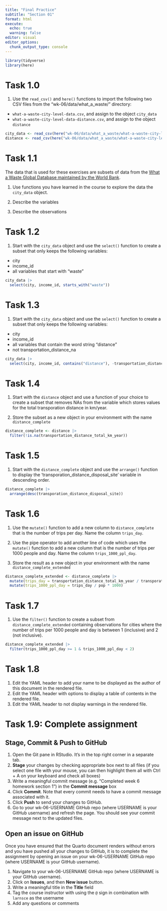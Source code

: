 ```yaml
---
title: "Final Practice"
subtitle: "Section 01"
format: html
execute: 
  echo: true
  warning: false
editor: visual
editor_options: 
  chunk_output_type: console
---
```


```r
library(tidyverse)
library(here)
```

# Task 1.0

1.  Use the `read_csv()` and `here()` functions to import the following two CSV files from the "wk-06/data/what_a_waste/" directory:

-   `what-a-waste-city-level-data.csv`, and assign to the object `city_data`
-   `what-a-waste-city-level-data-distance.csv`, and assign to the object `distance`

```r
city_data <- read_csv(here("wk-06/data/what_a_waste/what-a-waste-city-level-data.csv"))
distance <- read_csv(here("wk-06/data/what_a_waste/what-a-waste-city-level-data-distance.csv"))
```

# Task 1.1

The data that is used for these exercises are subsets of data from the [What a Waste Global Database maintained by the World Bank](https://datacatalog.worldbank.org/search/dataset/00395971).

1.  Use functions you have learned in the course to explore the data the `city_data` object.

2.  Describe the variables

3.  Describe the observations

# Task 1.2

1.  Start with the `city_data` object and use the `select()` function to create a subset that only keeps the following variables:

-   city
-   income_id
-   all variables that start with "waste"

```r
city_data |> 
  select(city, income_id, starts_with("waste"))
```

# Task 1.3

1.  Start with the `city_data` object and use the `select()` function to create a subset that only keeps the following variables:

-   city
-   income_id
-   all variables that contain the word string "distance"
-   not transportation_distance_na

```r
city_data |>
  select(city, income_id, contains("distance"), -transportation_distance_na)
```

# Task 1.4

1.  Start with the `distance` object and use a function of your choice to create a subset that removes NAs from the variable which stores values for the total transporation distance in km/year.

2.  Store the subset as a new object in your environment with the name `distance_complete`

```r
distance_complete <- distance |> 
  filter(!is.na(transportation_distance_total_km_year))
```

# Task 1.5

1.  Start with the `distance_complete` object and use the `arrange()` function to display the 'transporation_distance_disposal_site' variable in descending order.

```r
distance_complete |> 
  arrange(desc(transporation_distance_disposal_site))
```

# Task 1.6

1.  Use the `mutate()` function to add a new column to `distance_complete` that is the number of trips per day. Name the column `trips_day`.

2.  Use the pipe operator to add another line of code which uses the `mutate()` function to add a new column that is the number of trips per 1000 people and day. Name the column `trips_1000_ppl_day`.

3.  Store the result as a new object in your environment with the name `distance_complete_extended`

```r
distance_complete_extended <- distance_complete |> 
  mutate(trips_day = transportation_distance_total_km_year / transporation_distance_disposal_site / 365) |>
  mutate(trips_1000_ppl_day = trips_day / pop * 1000)
```

# Task 1.7

1.  Use the `filter()` function to create a subset from `distance_complete_extended` containing observations for cities where the number of trips per 1000 people and day is between 1 (inclusive) and 2 (not inclusive).

```r
distance_complete_extended |> 
  filter(trips_1000_ppl_day >= 1 & trips_1000_ppl_day < 2)
```

# Task 1.8

1.  Edit the YAML header to add your name to be displayed as the author of this document in the rendered file.
2.  Edit the YAML header with options to display a table of contents in the rendered file.
3.  Edit the YAML header to not display warnings in the rendered file.

# Task 1.9: Complete assignment

## Stage, Commit & Push to GitHub

1.  Open the Git pane in RStudio. It's in the top right corner in a separate tab.
2.  **Stage** your changes by checking appropriate box next to all files (if you select one file with your mouse, you can then highlight them all with Ctrl + A on your keyboard and check all boxes)
3.  Write a meaningful commit message (e.g. "Completed week 6 homework section 1") in the **Commit message** box
4.  Click **Commit**. Note that every commit needs to have a commit message associated with it.
5.  Click **Push** to send your changes to GitHub.
6.  Go to your wk-06-USERNAME GitHub repo (where USERNAME is your GitHub username) and refresh the page. You should see your commit message next to the updated files.

## Open an issue on GitHub

Once you have ensured that the Quarto document renders without errors and you have pushed all your changes to GitHub, it is to complete the assignment by opening an issue on your wk-06-USERNAME GitHub repo (where USERNAME is your GitHub username).

1.  Navigate to your wk-06-USERNAME GitHub repo (where USERNAME is your GitHub username).
2.  Click on **Issues**, and then **New issue** button.
3.  Write a meaningful title in the **Title** field
4.  Tag the course instructor with using the `@` sign in combination with `larnsce` as the username
5.  Add any questions or comments
